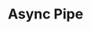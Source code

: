 ---
id: "q_angular_med_019"
questionType: "MULTIPLE_CHOICE"
title: "Async Pipe"
description: "What does the async pipe do in Angular templates?"
difficulty: "MEDIUM"
category: "Angular"
options:
  - "Subscribes and unsubscribes to observables"
  - "Creates observables"
  - "Filters observable values"
  - "Combines multiple observables"
correctAnswer: 0
---